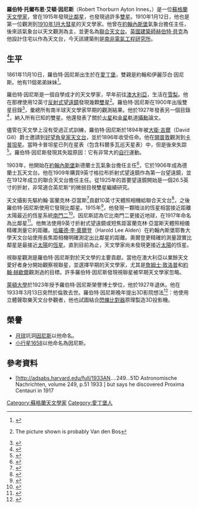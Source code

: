 {{Infobox scientist
|name              = 羅伯特·因尼斯
|image             = Robert Thorburn Ayton Innes00.jpg
|image_size        =
|caption           = 
|birth_date        = {{birth date|1861|11|10}}
|birth_place       = [[蘇格蘭|蘇格蘭]][[愛丁堡|愛丁堡]]
|death_date        = {{death date and age|1933|3|13|1861|11|10}}
|death_place       = [[英國|英國]][[倫敦|倫敦]]
|residence         = 
|citizenship       = [[英國|英國]]
|nationality       = [[英國|英國]]
|ethnicity         = 
|field             = [[天文學|天文學]]
|work_institutions = [[好望角皇家天文台|好望角皇家天文台]]<br/>[[聯合天文台|聯合天文台]]
|alma_mater        = 
|doctoral_advisor  = 
|doctoral_students = 
|known_for         = [[比鄰星|比鄰星]]
|author_abbrev_bot = 
|author_abbrev_zoo = 
|influences        = 
|influenced        = 
|prizes            = 
|religion          = 
|footnotes         = 
|signature         =
}}

'''羅伯特·托爾布恩·艾頓·因尼斯'''（Robert Thorburn Ayton Innes，{{bd|1861年|11月10日|1933年|3月13日|}}）是一位[[蘇格蘭|蘇格蘭]][[天文學家|天文學家]]，曾在1915年發現[[比鄰星|比鄰星]]，也發現過許多[[雙星|雙星]]。1910年1月12日，他也是第一位觀測到[[1910年1月大彗星|1910年1月大彗星]]的天文學家。他曾在[[約翰內斯堡|約翰內斯堡]]氣象台擔任主任，後來該氣象台以天文觀測為主，並更名為[[聯合天文台|聯合天文台]]。[[英國|英國]][[建築師|建築師]][[赫伯特·貝克|赫伯特·貝克]]為他設計住宅以作為天文台，今天該建築則是[[南非電氣工程研究所|南非電氣工程研究所]]。

==生平==
1861年11月10日，羅伯特·因尼斯出生於在[[愛丁堡|愛丁堡]]，雙親是約翰和伊麗莎白·因尼斯。他有11個弟弟妹妹<ref>{{cite book |title=The Biographical Encyclopedia of Astronomers |last=Hockey |first=Thomas |date=2009 |publisher=[[Springer_Publishing|Springer Publishing]] |isbn=978-0-387-31022-0 |accessdate=22 August 2012 |url=http://www.springerreference.com/docs/html/chapterdbid/58702.html}}</ref>。

羅伯特·因尼斯是一個自學成才的天文學家，早年前往[[澳大利亞|澳大利亞]]，生活在[[雪梨_(城市)|雪梨]]。他在那裡使用12英寸[[反射式望遠鏡|反射式望遠鏡]]發現幾顆[[雙星|雙星]]<ref>{{cite journal
|author= Orchiston, W.
|title= From Amateur Astronomer to Observatory Director: The Curious Case of R. T. A. Innes
|journal= Publications of the Astronomical Society of Australia
|volume= 18
|issue= 3 
|pages= 317–328
|bibcode= 2001PASA...18..317O|doi = 10.1071/AS01036 }} The picture shown is probably Van den Bos</ref>。羅伯特·因尼斯在1900年出版雙星目錄<ref>{{cite journal
| author= T.J.J See
| title=Mr. Innes Reference Catalog of Southern Double Stars
| journal= The Observatory
| date = 1900  | volume= 23 | pages= 283–284
| bibcode=  1900Obs....23..283S}}</ref>，彙總所有南半球天文學家早期的觀測結果。他於1927年發表另一個目錄<ref>{{cite journal
| author= Brian D. Mason
| author2= William I Hartkopf
| title= The U.S. Naval Observatory Double Star Program
| journal= Journal of Double Star Observations
| date = 2011  | volume= 7 | pages= 57
| bibcode= }}</ref>，納入所有已知的雙星。他還發表了關於[[火星|火星]]和[[金星|金星]]軌道[[攝動|攝動]]論文。

儘管在天文學上沒有受過正式訓練，羅伯特·因尼斯於1894年被[[大衛·吉爾|大衛·吉爾]]（David Gill）爵士邀請到[[好望角皇家天文台|好望角皇家天文台]]，並於1896年收受任命。他在[[開普敦|開普敦]]觀測到[[卡普坦星|卡普坦星]]。當時卡普坦星已列在星表（包含科爾多瓦巡天星表）中，但是後來失踪<ref>{{cite journal|last=Gill|first=D.|title=On the Discovery of a Certain Proper Motion|journal=The Observatory|date=1899|pages=99–101}}</ref>。羅伯特·因尼斯發現其失蹤原因：它有非常大的[[自行|自行]]運動。

1903年，他開始在[[約翰內斯堡|約翰內斯堡]]新德蘭士瓦氣象台擔任主任<ref>{{cite book |last=Vermeulen|first= D.J.|date= 2006|title= Living Amongst the Stars at the Johannesburg Observatory|publisher=Chris van Rensburg Publications (Pty) Ltd|location=Johannesburg}}</ref>，它於1906年成為德蘭士瓦天文台。他在1909年購買9英寸格拉布折射式望遠鏡作為第一台望遠鏡，並在1912年成立的聯合天文台擔任主任。從1925年的首要望遠鏡開始是一個26.5英寸的折射，非常適合英尼斯“的微弱目視雙星繼續研​​究。

天文攝影先驅約翰·富蘭克林·亞當斯<ref>{{cite journal
| author= D.G.
| title=Obituary Notices: Fellows – Franklin Adams, John
| journal= Monthly Notices of the Royal Astronomical Society
| date = 1913  | volume= 73 | pages= 210–213
| bibcode=  1913MNRAS..73..210.| doi = 10.1093/mnras/73.4.210 }}</ref>貢獻10英寸天體照相機給聯合天文台<ref>{{cite journal
| author= W.H. van den Bos
| title= Report of proceedings of Johannesburg, Union Observatory
| url= https://archive.org/details/sim_monthly-notices-of-the-royal-astronomical-society_1955_115_2/page/168
| journal= Monthly Notices of the Royal Astronomical Society
| date = 1955  | volume= 115 | pages= 168
| bibcode=  1955MNRAS.115..131.| doi = 10.1093/mnras/115.2.131 }}</ref>，之後羅伯特·因尼斯使用它發現比鄰星。1915年<ref>{{cite journal|last=Gill|first=D.|title=On the Discovery of a Certain Proper Motion (and editorial comment)|journal=The Observatory|date=1899|pages=99–101}}</ref>，他發現一顆暗淡的恆星相當接近距離太陽最近的恆星系統[[南門二|南門二]]<ref>{{cite book |last=Glass|first= I.S.|date= 2008|title= Proxima, the Nearest Star (other than the Sun)|publisher=Mons Mensa|location=Cape Town}}</ref>。因尼斯認為它比南門二更接近地球，在1917年命名為比鄰星<ref>{{cite journal|last=Innes|first=R.T.A.|title=Parallax of the Faint Proper Motion Star Near Alpha of Centaurus|journal=Circular of the Union Observatory Johannesburg |volume=40|date=1917|pages=331–336|bibcode = 1917CiUO...40..331I }}</ref>。他無法使用9英寸折射式望遠鏡或短焦距富蘭克林·亞當斯天體照相儀精確測量它的距離。[[哈羅德·李·奧爾登|哈羅德·李·奧爾登]]（Harold Lee Alden）在約翰內斯堡耶魯大學天文台站使用長焦距相機明確測定出比鄰星的距離。奧爾登更精確的測量證實比鄰星是最接近[[太陽|太陽]]的[[恆星|恆星]]。直到目前為止，天文學家尚未發現更接近[[太陽|太陽]]的恆星。

視聯星觀測是羅伯特·因尼斯對於天文學的主要貢獻。當他在澳大利亞以業餘天文愛好者身分開始觀察視聯星，並選擇早期的天文學家，尤其是[[詹姆士·敦洛普|詹姆士·敦洛普]]和[[約翰·赫歇爾|約翰·赫歇爾]]觀測過的目標。許多羅伯特·因尼斯發現視聯星被早期天文學家忽略。

[[萊頓大學|萊頓大學]]於1923年授予羅伯特·因尼斯榮譽博士學位，他於1927年退休。他在1933年3月13日突然於倫敦去世。羅伯特·因尼斯晚年提出3D影院想法<ref>{{cite book
|author= Juliet Marais Louw
|title= When Johannesburg and I Were Young
|pages= 94–96}}
</ref>：他使用立體聲取樂天文台參觀者，他也試圖結合[[閃爍比對器|閃爍比對器]]原理製造3D投影機。

== 榮譽 ==

* [[月球|月球]]坑洞[[因尼斯_(月球)|因尼斯]]以他命名。
* [[小行星1658|小行星1658]]以他命名為因尼斯。

==參考資料==
*[http://adsabs.harvard.edu/full/1933AN....249...51D Astronomische Nachrichten, volume 249, p.51 1933 ] but says he discovered Proxima Centauri in 1917
{{Reflist}}

{{DEFAULTSORT:Innes, Robert Thor Ayn}}
[[Category:蘇格蘭天文學家|Category:蘇格蘭天文學家]]
[[Category:愛丁堡人|Category:愛丁堡人]]